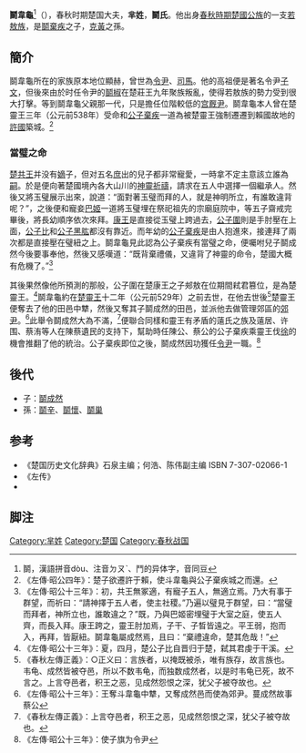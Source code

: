 {{模板:Infobox 先秦人物
|名稱=鬬韋龜
|姓=[[芈姓|芈]]
|氏=[[若敖族|鬬氏]]
|名=韋龜
|字=
|别名=
|别字=
|諡号=
|官位=
|時代=春秋
|國家=[[楚國|楚國]]
|身份=[[楚國|楚國]]大夫
|出生日期=
|逝世日期=
|父=[[宮廄尹棄疾|鬬棄疾]]
|子女=[[鬬成然|鬬成然]]
}}
'''鬬韋龜'''<ref>鬬，漢語拼音dòu、注音ㄉㄡˋ、鬥的异体字，音同豆</ref>（{{bd|？||？|catIdx=D鬬}}），春秋时期楚国大夫，'''芈姓'''，'''鬬氏'''。他出身[[春秋時期|春秋時期]][[楚國|楚國]][[公族|公族]]的一支[[若敖族|若敖族]]，是[[宮廄尹棄疾|鬬棄疾]]之子，[[克黃|克黃]]之孫。

== 簡介 ==
鬬韋龜所在的家族原本地位顯赫，曾世為[[令尹|令尹]]、[[司馬|司馬]]。他的高祖便是著名令尹[[子文|子文]]，但後來由於时任令尹的[[鬬椒|鬬椒]]在楚莊王九年聚族叛亂，使得若敖族的勢力受到很大打擊。等到鬬韋龜父親那一代，只是擔任位階較低的[[宫厩尹|宫厩尹]]。鬬韋龜本人曾在楚靈王三年（公元前538年）受命和[[公子棄疾|公子棄疾]]一道為被楚靈王強制遷遷到賴國故地的[[許國|許國]]築城。<ref>《左傳·昭公四年》：楚子欲遷許于賴，使斗韋龜與公子棄疾城之而還。</ref>

=== 當璧之命 ===
[[楚共王|楚共王]]并没有[[嫡|嫡]]子，但对五名[[庶|庶]]出的兒子都非常寵愛，一時拿不定主意該立誰為[[嗣|嗣]]。於是便向著楚國境內各大山川的[[神靈|神靈]][[祈禱|祈禱]]，請求在五人中選擇一個繼承人。然後又將玉璧展示出來，說道：“面對著玉璧而拜的人，就是神明所立，有誰敢違背呢？”，之後便和寵妾[[巴姬|巴姬]]一道將玉璧埋在祭祀祖先的宗廟庭院中，等五子齋戒完畢後，將長幼順序依次來拜。[[楚康王|康王]]是直接從玉璧上跨過去，[[楚靈王|公子圍]]則是手肘壓在上面，[[公子比|公子比]]和[[公子黑肱|公子黑肱]]都沒有靠近。而年幼的[[楚平王|公子棄疾]]是由人抱進來，接連拜了兩次都是直接壓在璧紐之上。鬬韋龜見此認為公子棄疾有當璧之命，便囑咐兒子鬬成然今後要事奉他，然後又感嘆道：“既背棄禮儀，又違背了神靈的命令，楚國大概有危機了。”<ref>《左傳·昭公十三年》：初，共王無冢適，有寵子五人，無適立焉。乃大有事于群望，而祈曰：“請神擇于五人者，使主社稷。”乃遍以璧見于群望，曰：“當璧而拜者，神所立也，誰敢違之？”既，乃與巴姬密埋璧于大室之庭，使五人齊，而長入拜。康王跨之，靈王肘加焉，子干、子晳皆遠之。平王弱，抱而入，再拜，皆厭紐。鬬韋龜屬成然焉，且曰：“棄禮違命，楚其危哉！”</ref>

其後果然像他所預測的那般，公子圍在楚康王之子郟敖在位期間弒君篡位，是為楚靈王。<ref>《左傳·昭公十三年》：夏，四月，楚公子比自晋归于楚，弑其君虔于干溪。</ref>鬬韋龜約在[[楚靈王|楚靈王]]十二年（公元前529年）之前去世，在他去世後<ref>《春秋左傳正義》：○正义曰：言族者，以掩既被杀，唯有族存，故言族也。韦龟、成然皆被夺邑，所以不数韦龟，而独数成然者，以是时韦龟已死，故不言之。上言夺邑者，积王之恶，见成然怨恨之深，犹父子被夺故也。</ref>楚靈王便奪去了他的田邑中犨，然後又奪其子鬬成然的田邑，並派他去做管理郊區的[[郊尹|郊尹]]。<ref>《左傳·昭公十三年》：王奪斗韋龜中犨，又奪成然邑而使為郊尹。蔓成然故事蔡公</ref>此舉令鬬成然大為不滿，<ref>《春秋左傳正義》：上言夺邑者，积王之恶，见成然怨恨之深，犹父子被夺故也。</ref>便聯合同樣和靈王有矛盾的薳氏之族及薳居、许围、蔡洧等人在陳蔡遺民的支持下，幫助時任陳公、蔡公的公子棄疾乘靈王伐[[徐國|徐]]的機會推翻了他的統治。公子棄疾即位之後，鬬成然因功獲任[[令尹|令尹]]一職。<ref>《左傳·昭公十三年》：使子旗为令尹</ref>

== 後代 ==
*子：[[鬬成然|鬬成然]]
*孫：[[鬬辛|鬬辛]]、[[鬬懷|鬬懷]]、[[鬬巢|鬬巢]]

==参考==
*《楚国历史文化辞典》石泉主编；何浩、陈伟副主编 ISBN 7-307-02066-1
*《左传》
*<references group="参考"/>

==脚注==
{{reflist}}
[[Category:芈姓|Category:芈姓]]
[[Category:楚国|Category:楚国]]
[[Category:春秋战国|Category:春秋战国]]